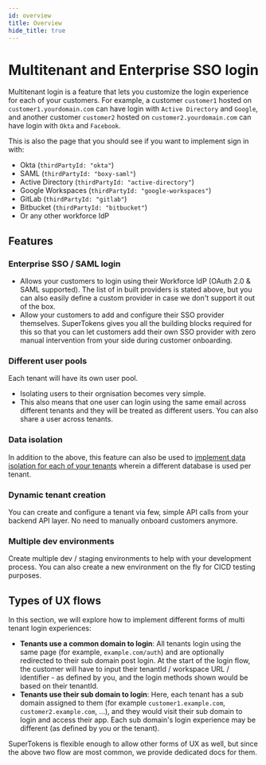 ```yaml
---
id: overview
title: Overview
hide_title: true
---
```



<!-- COPY SECTION -->
<!-- ./thirdparty/pre-built-ui/multitenant-login.mdx  -->
<!-- 1 -->

<MultiTenancyPaidBanner />

# Multitenant and Enterprise SSO login

Multitenant login is a feature that lets you customize the login experience for each of your customers. For example, a customer `customer1` hosted on `customer1.yourdomain.com` can have login with `Active Directory` and `Google`, and another customer `customer2` hosted on `customer2.yourdomain.com` can have login with `Okta` and `Facebook`.

This is also the page that you should see if you want to implement sign in with:
- Okta (`thirdPartyId: "okta"`)
- SAML (`thirdPartyId: "boxy-saml"`)
- Active Directory (`thirdPartyId: "active-directory"`)
- Google Workspaces (`thirdPartyId: "google-workspaces"`)
- GitLab (`thirdPartyId: "gitlab"`)
- Bitbucket (`thirdPartyId: "bitbucket"`)
- Or any other workforce IdP

<!-- END COPY SECTION -->

<!-- COPY SECTION -->
<!-- ./thirdpartyemailpassword/common-customizations/multi-tenancy/overview.mdx -->
<!-- 2 -->

## Features

### Enterprise SSO / SAML login
- Allows your customers to login using their Workforce IdP (OAuth 2.0 & SAML supported). The list of in built providers is stated above, but you can also easily define a custom provider in case we don't support it out of the box.
- Allow your customers to add and configure their SSO provider themselves. SuperTokens gives you all the building blocks required for this so that you can let customers add their own SSO provider with zero manual intervention from your side during customer onboarding.

### Different user pools
Each tenant will have its own user pool.
- Isolating users to their orgnisation becomes very simple.
- This also means that one user can login using the same email across different tenants and they will be treated as different users. You can also share a user across tenants.

### Data isolation
In addition to the above, this feature can also be used to [implement data isolation for each of your tenants](./new-tenant-config#providing-additional-configuration-per-tenant) wherein a different database is used per tenant.

### Dynamic tenant creation
You can create and configure a tenant via few, simple API calls from your backend API layer. No need to manually onboard customers anymore.

### Multiple dev environments
Create multiple dev / staging environments to help with your development process. You can also create a new environment on the fly for CICD testing purposes.

## Types of UX flows

In this section, we will explore how to implement different forms of multi tenant login experiences:
- **Tenants use a common domain to login**: All tenants login using the same page (for example, `example.com/auth`) and are optionally redirected to their sub domain post login. At the start of the login flow, the customer will have to input their tenantId / workspace URL / identifier - as defined by you, and the login methods shown would be based on their tenantId.
- **Tenants use their sub domain to login**: Here, each tenant has a sub domain assigned to them (for example `customer1.example.com`, `customer2.example.com`, ...), and they would visit their sub domain to login and access their app. Each sub domain's login experience may be different (as defined by you or the tenant).

SuperTokens is flexible enough to allow other forms of UX as well, but since the above two flow are most common, we provide dedicated docs for them.

<!-- END COPY SECTION -->